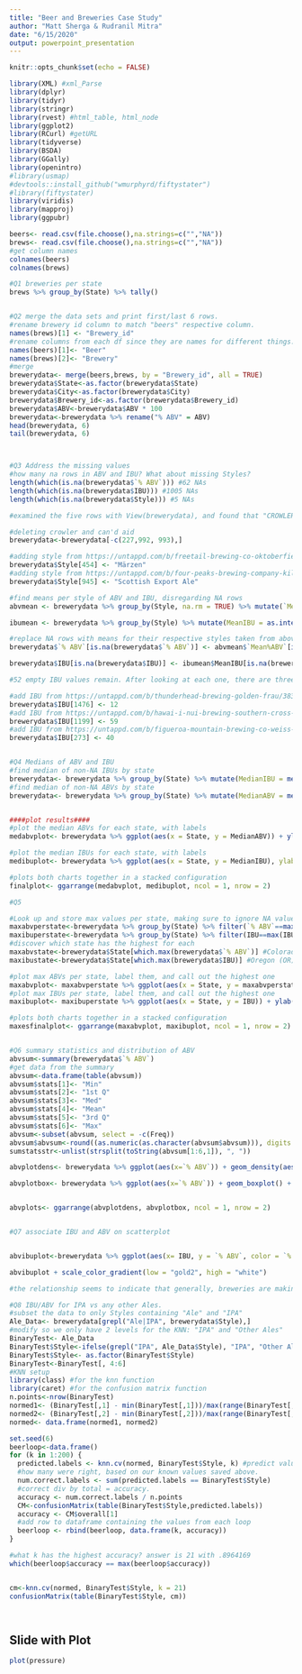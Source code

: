 ---
title: "Beer and Breweries Case Study"
author: "Matt Sherga & Rudranil Mitra"
date: "6/15/2020"
output: powerpoint_presentation
---

```{r setup, include=FALSE}
knitr::opts_chunk$set(echo = FALSE)
```


```{r}
library(XML) #xml_Parse
library(dplyr)
library(tidyr)
library(stringr)
library(rvest) #html_table, html_node
library(ggplot2)
library(RCurl) #getURL
library(tidyverse)
library(BSDA)
library(GGally)
library(openintro)
#library(usmap) 
#devtools::install_github("wmurphyrd/fiftystater")
#library(fiftystater)
library(viridis)
library(mapproj)
library(ggpubr)

beers<- read.csv(file.choose(),na.strings=c("","NA"))
brews<- read.csv(file.choose(),na.strings=c("","NA"))
#get column names
colnames(beers)
colnames(brews)

#Q1 breweries per state
brews %>% group_by(State) %>% tally()


#Q2 merge the data sets and print first/last 6 rows.
#rename brewery id column to match "beers" respective column.
names(brews)[1] <- "Brewery_id"
#rename columns from each df since they are names for different things.
names(beers)[1]<- "Beer"
names(brews)[2]<- "Brewery"
#merge
brewerydata<- merge(beers,brews, by = "Brewery_id", all = TRUE)
brewerydata$State<-as.factor(brewerydata$State)
brewerydata$City<-as.factor(brewerydata$City)
brewerydata$Brewery_id<-as.factor(brewerydata$Brewery_id)
brewerydata$ABV<-brewerydata$ABV * 100
brewerydata<-brewerydata %>% rename("% ABV" = ABV)
head(brewerydata, 6)
tail(brewerydata, 6)



#Q3 Address the missing values
#how many na rows in ABV and IBU? What about missing Styles?
length(which(is.na(brewerydata$`% ABV`))) #62 NAs
length(which(is.na(brewerydata$IBU))) #1005 NAs
length(which(is.na(brewerydata$Style))) #5 NAs

#examined the five rows with View(brewerydata), and found that "CROWLER" is not a beer. It's just a container. "Can'd AID foundation" is also not a beer. It's a foundation. Special release just refers to a series of beers. add styles to Oktoberfest and kilt lifter.

#deleting crowler and can'd aid
brewerydata<-brewerydata[-c(227,992, 993),]

#adding style from https://untappd.com/b/freetail-brewing-co-oktoberfiesta/79567
brewerydata$Style[454] <- "Märzen"
#adding style from https://untappd.com/b/four-peaks-brewing-company-kilt-lifter/4055
brewerydata$Style[945] <- "Scottish Export Ale"

#find means per style of ABV and IBU, disregarding NA rows
abvmean <- brewerydata %>% group_by(Style, na.rm = TRUE) %>% mutate(`Mean%ABV` = round(mean(`% ABV`, na.rm=TRUE), digits = 1))

ibumean <- brewerydata %>% group_by(Style) %>% mutate(MeanIBU = as.integer(mean(IBU, na.rm = TRUE)))

#replace NA rows with means for their respective styles taken from above.
brewerydata$`% ABV`[is.na(brewerydata$`% ABV`)] <- abvmean$`Mean%ABV`[is.na(brewerydata$`% ABV`)]

brewerydata$IBU[is.na(brewerydata$IBU)] <- ibumean$MeanIBU[is.na(brewerydata$IBU)]

#52 empty IBU values remain. After looking at each one, there are three that have IBU values according to untappd.com. the rest do not have IBU because of their style.

#add IBU from https://untappd.com/b/thunderhead-brewing-golden-frau/38392
brewerydata$IBU[1476] <- 12
#add IBU from https://untappd.com/b/hawai-i-nui-brewing-southern-cross-belgian-double-red-ale/29698
brewerydata$IBU[1199] <- 59
#add IBU from https://untappd.com/b/figueroa-mountain-brewing-co-weiss-weiss-baby/1043342
brewerydata$IBU[273] <- 40


#Q4 Medians of ABV and IBU
#find median of non-NA IBUs by state
brewerydata<- brewerydata %>% group_by(State) %>% mutate(MedianIBU = median(IBU, na.rm = TRUE))
#find median of non-NA ABVs by state
brewerydata<- brewerydata %>% group_by(State) %>% mutate(MedianABV = median(`% ABV`, na.rm = TRUE))


####plot results####
#plot the median ABVs for each state, with labels
medabvplot<- brewerydata %>% ggplot(aes(x = State, y = MedianABV)) + ylab("Median % ABV") + geom_bar(stat = "identity", position = "dodge", fill = "goldenrod3") + geom_label(size = 3, label = brewerydata$MedianABV, vjust = 1)+ theme(plot.title = element_text(hjust = .5))+ labs(title = "Median %ABV per State")

#plot the median IBUs for each state, with labels
medibuplot<- brewerydata %>% ggplot(aes(x = State, y = MedianIBU), ylab = "Median IBU") + geom_bar(stat = "identity", position = "dodge", fill = "goldenrod3") + geom_label(size = 3, label = brewerydata$MedianIBU, vjust = 1)+ theme(plot.title = element_text(hjust = .5))+ labs(title = "Median IBU per State")

#plots both charts together in a stacked configuration
finalplot<- ggarrange(medabvplot, medibuplot, ncol = 1, nrow = 2)

#Q5

#Look up and store max values per state, making sure to ignore NA values
maxabvperstate<-brewerydata %>% group_by(State) %>% filter(`% ABV`==max(`% ABV`, na.rm = TRUE))
maxibuperstate<-brewerydata %>% group_by(State) %>% filter(IBU==max(IBU, na.rm = TRUE))
#discover which state has the highest for each
maxabvstate<-brewerydata$State[which.max(brewerydata$`% ABV`)] #Colorado (CO)
maxibustate<-brewerydata$State[which.max(brewerydata$IBU)] #Oregon (OR)

#plot max ABVs per state, label them, and call out the highest one
maxabvplot<- maxabvperstate %>% ggplot(aes(x = State, y = maxabvperstate$`% ABV`)) + ylab("Highest % ABV") + geom_bar(stat = "identity", position = "dodge", fill = "goldenrod3") + geom_label(size = 3, label = maxabvperstate$`% ABV`, vjust = 1)+ theme(plot.title = element_text(hjust = .5))+ labs(title = "Highest % ABV per State")+ geom_text(aes(8, 12.8, label="Colorado \n Highest Overall"))
#plot max IBUs per state, label them, and call out the highest one
maxibuplot<- maxibuperstate %>% ggplot(aes(x = State, y = IBU)) + ylab("Highest IBU") + geom_bar(stat = "identity", position = "dodge", fill = "goldenrod3") + geom_label(size = 3, label = maxibuperstate$IBU, vjust = 1)+ theme(plot.title = element_text(hjust = .5))+ labs(title = "Highest IBU per State")+ geom_text(aes(40, 138, label="Oregon \n Highest Overall"))

#plots both charts together in a stacked configuration
maxesfinalplot<- ggarrange(maxabvplot, maxibuplot, ncol = 1, nrow = 2)


#Q6 summary statistics and distribution of ABV
abvsum<-summary(brewerydata$`% ABV`)
#get data from the summary
abvsum<-data.frame(table(abvsum))
abvsum$stats[1]<- "Min"
abvsum$stats[2]<- "1st Q"
abvsum$stats[3]<- "Med"
abvsum$stats[4]<- "Mean"
abvsum$stats[5]<- "3rd Q"
abvsum$stats[6]<- "Max"
abvsum<-subset(abvsum, select = -c(Freq))
abvsum$abvsum<-round((as.numeric(as.character(abvsum$abvsum))), digits = 2)
sumstatsstr<-unlist(strsplit(toString(abvsum[1:6,1]), ", "))

abvplotdens<- brewerydata %>% ggplot(aes(x=`% ABV`)) + geom_density(aes(color = "red", size = 1)) + geom_histogram(aes(y=..density.., alpha = .2)) + labs(x = "% ABV", title = " Distribution of ABV Percentages", y = "Density") + theme(plot.title = element_text(hjust = .5), legend.position="none") + annotate("text", x = c(.1,5, 5.6, 5.97, 6.7, 12.8), y = .45, label = sumstatsstr)+ annotate("text", x = c(.1,5, 5.6, 5.97, 6.7, 12.8), y = .47, label = abvsum$stats )

abvplotbox<- brewerydata %>% ggplot(aes(x=`% ABV`)) + geom_boxplot() + labs(x = "% ABV", title = " Distribution of ABV Percentages") + theme(plot.title = element_text(hjust = .5), legend.position="none", axis.text.y = element_blank(), axis.title.y = element_blank(), axis.ticks.y = element_blank()) + annotate("text", x = c(.1,5, 5.6, 5.97, 6.7, 12.8), y = .4, label = sumstatsstr)+ annotate("text", x = c(.1,5, 5.6, 5.97, 6.7, 12.8), y = .43, label = abvsum$stats )+geom_point(aes(x=abvsum$abvsum[4], y=0), colour="red")


abvplots<- ggarrange(abvplotdens, abvplotbox, ncol = 1, nrow = 2)


#Q7 associate IBU and ABV on scatterplot


abvibuplot<-brewerydata %>% ggplot(aes(x= IBU, y = `% ABV`, color = `% ABV`)) + geom_point() + ylim(2.5, 13) + theme_dark() + stat_smooth(method = "lm", color = "red")

abvibuplot + scale_color_gradient(low = "gold2", high = "white")

#the relationship seems to indicate that generally, breweries are making higher % ABV beers with higher IBU. However, their is no dependency between the two variables since they are obtained through different means. ABV is determined by yeast amount and time to ferment, while IBU is a result of hops added.

#Q8 IBU/ABV for IPA vs any other Ales.
#subset the data to only Styles containing "Ale" and "IPA"
Ale_Data<- brewerydata[grepl("Ale|IPA", brewerydata$Style),]
#modify so we only have 2 levels for the KNN: "IPA" and "Other Ales"
BinaryTest<- Ale_Data
BinaryTest$Style<-ifelse(grepl("IPA", Ale_Data$Style), "IPA", "Other Ales")
BinaryTest$Style<- as.factor(BinaryTest$Style)
BinaryTest<-BinaryTest[, 4:6]
#KNN setup
library(class) #for the knn function
library(caret) #for the confusion matrix function
n.points<-nrow(BinaryTest)
normed1<- (BinaryTest[,1] - min(BinaryTest[,1]))/max(range(BinaryTest[,1]))
normed2<- (BinaryTest[,2] - min(BinaryTest[,2]))/max(range(BinaryTest[,2]))
normed<- data.frame(normed1, normed2)

set.seed(6)
beerloop<-data.frame()
for (k in 1:200) {
  predicted.labels <- knn.cv(normed, BinaryTest$Style, k) #predict values
  #how many were right, based on our known values saved above.
  num.correct.labels <- sum(predicted.labels == BinaryTest$Style)
  #correct div by total = accuracy.
  accuracy <- num.correct.labels / n.points
  CM<-confusionMatrix(table(BinaryTest$Style,predicted.labels))
  accuracy <- CM$overall[1]
  #add row to dataframe containing the values from each loop
  beerloop <- rbind(beerloop, data.frame(k, accuracy))
}

#what k has the highest accuracy? answer is 21 with .8964169
which(beerloop$accuracy == max(beerloop$accuracy))


cm<-knn.cv(normed, BinaryTest$Style, k = 21)
confusionMatrix(table(BinaryTest$Style, cm))




```

## Slide with Plot

```{r pressure}
plot(pressure)
```

